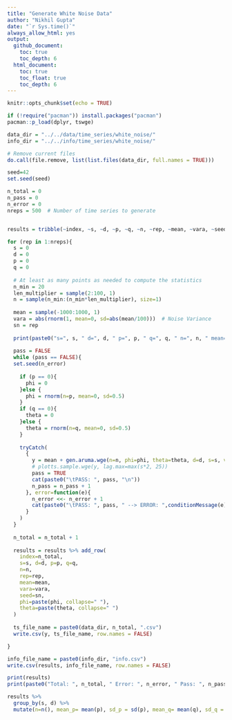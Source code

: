 ```yaml
---
title: "Generate White Noise Data"
author: "Nikhil Gupta"
date: "`r Sys.time()`"
always_allow_html: yes
output:
  github_document:
    toc: true
    toc_depth: 6
  html_document:
    toc: true
    toc_float: true
    toc_depth: 6
---
```



```r
knitr::opts_chunk$set(echo = TRUE)
```


```r
if (!require("pacman")) install.packages("pacman")
pacman::p_load(dplyr, tswge)
```

```r
data_dir = "../../data/time_series/white_noise/"
info_dir = "../../info/time_series/white_noise/"
```


```r
# Remove current files
do.call(file.remove, list(list.files(data_dir, full.names = TRUE)))
```

```r
seed=42
set.seed(seed)

n_total = 0
n_pass = 0
n_error = 0
nreps = 500  # Number of time series to generate


results = tribble(~index, ~s, ~d, ~p, ~q, ~n, ~rep, ~mean, ~vara, ~seed, ~phi, ~theta)

for (rep in 1:nreps){
  s = 0
  d = 0
  p = 0
  q = 0
      
  # At least as many points as needed to compute the statistics
  n_min = 20
  len_multiplier = sample(2:100, 1)
  n = sample(n_min:(n_min*len_multiplier), size=1)
  
  mean = sample(-1000:1000, 1)
  vara = abs(rnorm(1, mean=0, sd=abs(mean/100)))  # Noise Variance
  sn = rep
  
  print(paste0("s=", s, " d=", d, " p=", p, " q=", q, " n=", n, " mean=", mean, " vara=", vara, " rep=",  rep, " sn=",  sn))
  
  pass = FALSE
  while (pass == FALSE){
  set.seed(n_error)
  
    if (p == 0){
      phi = 0
    }else {
      phi = rnorm(n=p, mean=0, sd=0.5)  
    }
    if (q == 0){
      theta = 0
    }else {
      theta = rnorm(n=q, mean=0, sd=0.5)
    }
    
    tryCatch(
      {
        y = mean + gen.aruma.wge(n=n, phi=phi, theta=theta, d=d, s=s, vara=vara, sn=sn, plot=FALSE)
        # plotts.sample.wge(y, lag.max=max(s*2, 25))
        pass = TRUE
        cat(paste0("\tPASS: ", pass, "\n"))
        n_pass = n_pass + 1
      }, error=function(e){
        n_error <<- n_error + 1
        cat(paste0("\tPASS: ", pass, " --> ERROR: ",conditionMessage(e), "\n"))
      }
    )
  }
  
  n_total = n_total + 1
  
  results = results %>% add_row(
    index=n_total,
    s=s, d=d, p=p, q=q,
    n=n,
    rep=rep,
    mean=mean,
    vara=vara,
    seed=sn,
    phi=paste(phi, collapse=" "),
    theta=paste(theta, collapse=" ")
  ) 
  
  ts_file_name = paste0(data_dir, n_total, ".csv")
  write.csv(y, ts_file_name, row.names = FALSE)

}

```

```r
info_file_name = paste0(info_dir, "info.csv")
write.csv(results, info_file_name, row.names = FALSE)
```

```r
print(results)
print(paste0("Total: ", n_total, " Error: ", n_error, " Pass: ", n_pass))
```

```r
results %>% 
  group_by(s, d) %>% 
  mutate(n=n(), mean_p= mean(p), sd_p = sd(p), mean_q= mean(q), sd_q = sd(q))
```


